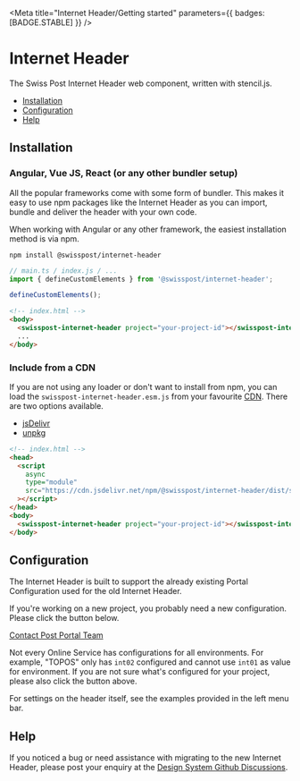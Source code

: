 
<Meta title="Internet Header/Getting started" parameters={{ badges: [BADGE.STABLE] }} />

# Internet Header

The Swiss Post Internet Header web component, written with stencil.js.

- [Installation](#installation)
- [Configuration](#configuration)
- [Help](#help)

## Installation

### Angular, Vue JS, React (or any other bundler setup)

All the popular frameworks come with some form of bundler. This makes it easy to use npm packages like the Internet Header as you can import, bundle and deliver the header with your own code.

When working with Angular or any other framework, the easiest installation method is via npm.

```shell
npm install @swisspost/internet-header
```

```typescript
// main.ts / index.js / ...
import { defineCustomElements } from '@swisspost/internet-header';

defineCustomElements();
```

```html
<!-- index.html -->
<body>
  <swisspost-internet-header project="your-project-id"></swisspost-internet-header>
  ...
</body>
```

### Include from a CDN

If you are not using any loader or don't want to install from npm, you can load the `swisspost-internet-header.esm.js` from your favourite [CDN](https://en.wikipedia.org/wiki/Content_delivery_network). There are two options available.

- [jsDelivr](https://www.jsdelivr.com/)
- [unpkg](https://unpkg.com/)

```html
<!-- index.html -->
<head>
  <script
    async
    type="module"
    src="https://cdn.jsdelivr.net/npm/@swisspost/internet-header/dist/swisspost-internet-header/swisspost-internet-header.esm.js"
  ></script>
</head>
<body>
  <swisspost-internet-header project="your-project-id"></swisspost-internet-header>
</body>
```

## Configuration

The Internet Header is built to support the already existing Portal Configuration used for the old Internet Header.

If you're working on a new project, you probably need a new configuration. Please click the button below.

<a class="mb-small-r btn-primary btn btn-rg btn-animated" href="mailto:digitalconsulting@post.ch" target="_blank" rel="noopener"><span>Contact Post Portal Team</span></a>

Not every Online Service has configurations for all environments. For example, "TOPOS" only has `int02` configured and cannot use `int01` as value for environment. If you are not sure what's configured for your project, please also click the button above.

For settings on the header itself, see the examples provided in the left menu bar.

## Help

If you noticed a bug or need assistance with migrating to the new Internet Header, please post your enquiry at the [Design System Github Discussions](https://github.com/swisspost/design-system/discussions/categories/q-a).
